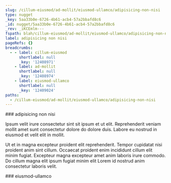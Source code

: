 ```yaml
---
slug: /cillum-eiusmod/ad-mollit/eiusmod-ullamco/adipisicing-non-nisi
type: nugget
_key: 5aa33b0e-6726-4b61-acb4-57a2bbafd8c6
_id: nugget/5aa33b0e-6726-4b61-acb4-57a2bbafd8c6
_rev: _iKCEmlm---
fspath: blah/cillum-eiusmod/ad-mollit/eiusmod-ullamco/adipisicing-non-nisi.md
label: adipisicing non nisi
pageRefs: {}
breadcrumbs:
  - - label: cillum-eiusmod
      shortlabel: null
      _key: '12408971'
    - label: ad-mollit
      shortlabel: null
      _key: '12408974'
    - label: eiusmod-ullamco
      shortlabel: null
      _key: '12409024'
paths:
  - /cillum-eiusmod/ad-mollit/eiusmod-ullamco/adipisicing-non-nisi
---
```


<NuggetArea>
<Nugget slug="/cillum-eiusmod/ad-mollit/eiusmod-ullamco/adipisicing-non-nisi" type="nugget" _key="5aa33b0e-6726-4b61-acb4-57a2bbafd8c6" _id="nugget/5aa33b0e-6726-4b61-acb4-57a2bbafd8c6" _rev="_iKCEmlm---" fspath="blah/cillum-eiusmod/ad-mollit/eiusmod-ullamco/adipisicing-non-nisi.md" label="adipisicing non nisi" paths="/cillum-eiusmod/ad-mollit/eiusmod-ullamco/adipisicing-non-nisi">
<NuggetBody>
### adipisicing non nisi

Ipsum velit irure consectetur sint sit ipsum et ut elit. Reprehenderit veniam mollit amet sunt consectetur dolore do dolore duis. Labore eu nostrud in eiusmod et velit elit in mollit.

Ut et in magna excepteur proident elit reprehenderit. Tempor cupidatat nisi proident anim sint cillum. Occaecat proident enim incididunt cillum elit minim fugiat. Excepteur magna excepteur amet anim laboris irure commodo. Do cillum magna elit ipsum fugiat minim elit Lorem id nostrud anim consectetur laboris velit.

</NuggetBody>
<Breadcrumbs>
<Crumbs>
<Crumb _key="12408971" label="cillum-eiusmod" /><Crumb _key="12408974" label="ad-mollit" /><Crumb _key="12409024" label="eiusmod-ullamco" />
</Crumbs>
</Breadcrumbs>
</Nugget>

<NuggetsInbound>
</NuggetsInbound>
<NuggetsOutbound>
</NuggetsOutbound>
</NuggetArea>
<PassagesInbound>
<Passage direction="inbound" type="passage" _key="12409024" _id="passage/12409024" _rev="_iKCEmli--_" label="eiusmod-ullamco" passage="eiusmod-ullamco" fspath="blah/cillum-eiusmod/ad-mollit/eiusmod-ullamco" paths="/cillum-eiusmod/ad-mollit/eiusmod-ullamco" slug="/cillum-eiusmod/ad-mollit/eiusmod-ullamco">
<NuggetBody>
### eiusmod-ullamco

</NuggetBody>
<Breadcrumbs>
<Crumbs>
<Crumb _key="12408971" label="cillum-eiusmod" /><Crumb _key="12408974" label="ad-mollit" />
</Crumbs>
</Breadcrumbs>
</Passage>

</PassagesInbound>
<PassagesOutbound>
</PassagesOutbound>